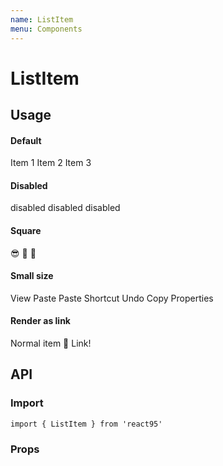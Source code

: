 ```yaml
---
name: ListItem
menu: Components
---
```




# ListItem

## Usage

#### Default

<Playground>
  <List>
    <ListItem>Item 1</ListItem>
    <ListItem>Item 2</ListItem>
    <ListItem>Item 3</ListItem>
  </List>
</Playground>

#### Disabled

<Playground>
  <List>
    <ListItem disabled>disabled</ListItem>
    <ListItem disabled>disabled</ListItem>
    <ListItem disabled>disabled</ListItem>
  </List>
</Playground>

#### Square

<Playground>
  <List>
    <ListItem square>
      <span role='img' aria-label='😎'>
        😎
      </span>
    </ListItem>
    <ListItem square>
      <span role='img' aria-label='🤖'>
        🤖
      </span>
    </ListItem>
    <ListItem square>
      <span role='img' aria-label='🎁'>
        🎁
      </span>
    </ListItem>
  </List>
</Playground>

#### Small size

<Playground>
  <List>
    <ListItem size='sm'>View</ListItem>
    <Divider />
    <ListItem size='sm'>Paste</ListItem>
    <ListItem size='sm'>Paste Shortcut</ListItem>
    <ListItem size='sm'>Undo Copy</ListItem>
    <Divider />
    <ListItem size='sm'>Properties</ListItem>
  </List>
</Playground>

#### Render as link

<Playground>
  <List>
    <ListItem>Normal item</ListItem>
    <ListItem as='a' href='https://expensive.toys' target='_blank'>
      <span role='img' aria-label='🔗'>
        🔗
      </span>
      Link!
    </ListItem>
  </List>
</Playground>

## API

### Import

```
import { ListItem } from 'react95'
```

### Props

<Props of={ListItem} />
